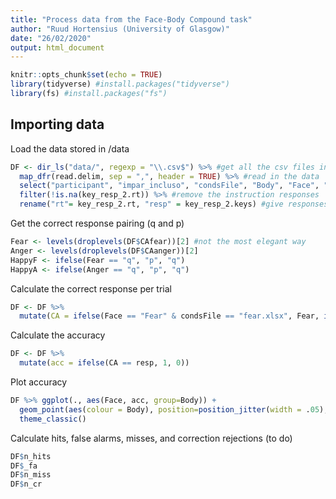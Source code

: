 ```yaml
---
title: "Process data from the Face-Body Compound task"
author: "Ruud Hortensius (University of Glasgow)"
date: "26/02/2020"
output: html_document
---
```


```r
knitr::opts_chunk$set(echo = TRUE)
library(tidyverse) #install.packages("tidyverse")
library(fs) #install.packages("fs")
```

## Importing data

Load the data stored in /data

```r
DF <- dir_ls("data/", regexp = "\\.csv$") %>% #get all the csv files in the data folder
  map_dfr(read.delim, sep = ",", header = TRUE) %>% #read in the data
  select("participant", "impar_incluso", "condsFile", "Body", "Face", "Type", "Gender", "CAfear", "CAanger", "key_resp_2.keys", "key_resp_2.rt") %>% #select the relevant columns
  filter(!is.na(key_resp_2.rt)) %>% #remove the instruction responses 
  rename("rt"= key_resp_2.rt, "resp" = key_resp_2.keys) #give responses a logical name
```

Get the correct response pairing (q and p)
```r
Fear <- levels(droplevels(DF$CAfear))[2] #not the most elegant way
Anger <- levels(droplevels(DF$CAanger))[2]
HappyF <- ifelse(Fear == "q", "p", "q")
HappyA <- ifelse(Anger == "q", "p", "q")
```

Calculate the correct response per trial
```r
DF <- DF %>%
  mutate(CA = ifelse(Face == "Fear" & condsFile == "fear.xlsx", Fear, ifelse(Face == "Happy" & condsFile == "fear.xlsx", HappyF, ifelse(Face == "Anger" & condsFile == "anger.xlsx", Anger, HappyA)))) #get CA for the tasks
```

Calculate the accuracy
```r
DF <- DF %>%
  mutate(acc = ifelse(CA == resp, 1, 0))
```

Plot accuracy
```r
DF %>% ggplot(., aes(Face, acc, group=Body)) +
  geom_point(aes(colour = Body), position=position_jitter(width = .05), size = .5, shape = 20)+
  theme_classic()
```



Calculate hits, false alarms, misses, and correction rejections (to do)
```r
DF$n_hits 
DF$_fa
DF$n_miss
DF$n_cr
```
